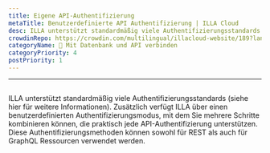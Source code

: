 ```yaml
---
title: Eigene API-Authentifizierung
metaTitle: Benutzerdefinierte API Authentifizierung | ILLA Cloud
desc: ILLA unterstützt standardmäßig viele Authentifizierungsstandards
crowdinRepo: https://crowdin.com/multilingual/illacloud-website/189?languages=de&filter=basic&value=0
categoryName: 📲 Mit Datenbank und API verbinden
categoryPriority: 4
postPriority: 1
---
```


* * *

## <h2 hidden>Benutzerdefinierte API-Authentifizierung</h2>

ILLA unterstützt standardmäßig viele Authentifizierungsstandards (siehe hier für weitere Informationen). 
Zusätzlich verfügt ILLA über einen benutzerdefinierten Authentifizierungsmodus, mit dem Sie mehrere Schritte kombinieren können, die praktisch jede API-Authentifizierung unterstützen. 
Diese Authentifizierungsmethoden können sowohl für REST als auch für GraphQL Ressourcen verwendet werden.
